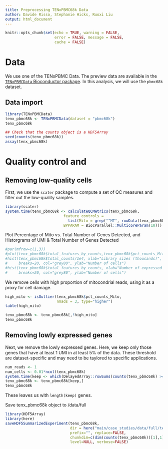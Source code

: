 ```yaml
---
title: Preprocessing TENxPBMC68k Data
author: Davide Risso, Stephanie Hicks, Ruoxi Liu
output: html_document
---
```


```r
knitr::opts_chunk$set(echo = TRUE, warning = FALSE, 
                      error = FALSE, message = FALSE, 
                      cache = FALSE)
```


# Data 

We use one of the TENxPBMC Data. 
The preview data are available in the 
[`TENxPBMCData` Bioconductor package](https://bioconductor.org/packages/release/data/experiment/html/TENxPBMCData.html). In this analysis, we will use the 
`pbmc68k` dataset. 

## Data import 
```r
library(TENxPBMCData)
tenx_pbmc68k <- TENxPBMCData(dataset = "pbmc68k")
tenx_pbmc68k

## Check that the counts object is a HDF5Array
seed(counts(tenx_pbmc68k))
assay(tenx_pbmc68k)
```

# Quality control and 

## Removing low-quality cells

First, we use the `scater` package to compute a set of 
QC measures and filter out the low-quality samples.

```r
library(scater)
system.time(tenx_pbmc68k <- calculateQCMetrics(tenx_pbmc68k, 
                          feature_controls = 
                            list(Mito = grep("^MT", rowData(tenx_pbmc68k)$Symbol)),
                          BPPARAM = BiocParallel::MulticoreParam(10)))
```

Plot Percentage of Mito vs. Total Number of Genes Detected, and Historgrams of UMI & Total Number of Genes Detected
```r
#par(mfrow=c(1,3))
#plot(tenx_pbmc68k$total_features_by_counts,tenx_pbmc68k$pct_counts_Mito, ylab="Percentage of Mito", xlab="Total Number of Genes Detected")
#hist(tenx_pbmc68k$total_counts/1e4, xlab="Library sizes (thousands)", main="",
#     breaks=20, col="grey80", ylab="Number of cells")
#hist(tenx_pbmc68k$total_features_by_counts, xlab="Number of expressed genes", main="",
#     breaks=20, col="grey80", ylab="Number of cells")
```
We remove cells with high proportion of mitocondrial 
reads, using it as a proxy for cell damage. 

```r
high_mito <- isOutlier(tenx_pbmc68k$pct_counts_Mito, 
                       nmads = 3, type="higher")
table(high_mito)

tenx_pbmc68k <- tenx_pbmc68k[,!high_mito]
tenx_pbmc68k
```

## Removing lowly expressed genes

Next, we remove the lowly expressed genes. Here, 
we keep only those genes that have at least 1 UMI 
in at least 5% of the data. These threshold are
dataset-specific and may need to be taylored to 
specific applications.

```r
num_reads <- 1
num_cells <- 0.01*ncol(tenx_pbmc68k)
system.time(keep <- which(DelayedArray::rowSums(counts(tenx_pbmc68k) >= num_reads ) >= num_cells))
tenx_pbmc68k <- tenx_pbmc68k[keep,]
tenx_pbmc68k
```

These leaves us with `length(keep)` genes.


Save tenx_pbmc68k object to /data/full
```r
library(HDF5Array)
library(here)
saveHDF5SummarizedExperiment(tenx_pbmc68k, 
                             dir = here("main/case_studies/data/full/tenx_pbmc68k", "tenx_pbmc68k_preprocessed"), 
                             prefix="", replace=FALSE, 
                             chunkdim=c(dim(counts(tenx_pbmc68k))[1],1), 
                             level=NULL, verbose=FALSE)
```
